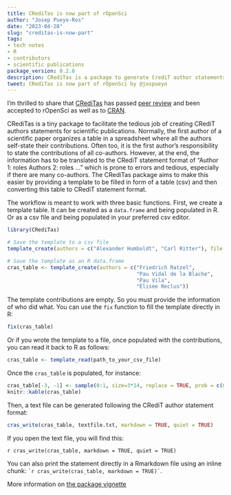 ```yaml
---
title: CRediTas is now part of rOpenSci
author: "Josep Pueyo-Ros"
date: "2023-04-28"
slug: "creditas-is-now-part"
tags:
- tech notes
- R
- contributors
- scientific publications
package_version: 0.2.0
description: CRediTas is a package to generate CrediT author statements for scientific publications.
tweet: CRediTas is now part of rOpenSci by @jospueyo
---
```


I'm thrilled to share that [CRediTas](https://docs.ropensci.org/CRediTas/) has passed [peer review](https://github.com/ropensci/software-review/issues/576) and been accepted to rOpenSci as well as to [CRAN](https://cran.r-project.org/web/packages/CRediTas/index.html).

CRediTas is a tiny package to facilitate the tedious job of creating CRediT authors statements for scientific publications. Normally, the first author of a scientific paper organizes a table in a spreadsheet where all the authors self-state their contributions. Often too, it is the first author's responsibility to state the contributions of all co-authors. However, at the end, the information has to be translated to the CRediT statement format of “Author 1: roles Authors 2: roles …” which is prone to errors and tedious, especially if there are many co-authors. The CRediTas package aims to make this easier by providing a template to be filled in form of a table (csv) and then converting this table to CRediT statement format.

The workflow is meant to work with three basic functions. First, we create a template table. It can be created as a `data.frame` and being populated in R. Or as a csv file and being populated in your preferred csv editor.

```r
library(CRediTas)

# Save the template to a csv file
template_create(authors = c("Alexander Humboldt", "Carl Ritter"), file = tempfile())

# Save the template as an R data.frame
cras_table <- template_create(authors = c("Friedrich Ratzel", 
                                          "Pau Vidal de la Blache", 
                                          "Pau Vila",
                                          "Élisée Reclus"))
```

The template contributions are empty. So you must provide the information of who did what. You can use the `fix` function to fill the template directly in R:

```r

fix(cras_table)

```

Or if you wrote the template to a file, once populated with the contributions, you can read it back to R as follows:

```r

cras_table <- template_read(path_to_your_csv_file)

```

Once the `cras_table` is populated, for instance:

```r
cras_table[-3, -1] <- sample(0:1, size=3*14, replace = TRUE, prob = c(0.6, 0.4))
knitr::kable(cras_table)
```

Then, a text file can be generated following the CRediT author statement format:

```r

cras_write(cras_table, textfile.txt, markdown = TRUE, quiet = TRUE)

```

If you open the text file, you will find this:

`r cras_write(cras_table, markdown = TRUE, quiet = TRUE)`

You can also print the statement directly in a Rmarkdown file using an inline chunk: `` `r
cras_write(cras_table, markdown = TRUE)` ``.

More information on [the package vignette](https://docs.ropensci.org/CRediTas/articles/get_started.html)
